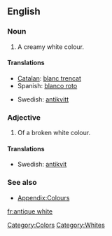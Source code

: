 ==English==

===Noun===
{{en-noun|-}}

# {{color}} A creamy white colour.
#: {{color panel|antique white|FAEBD7}}

====Translations====
{{trans-top|colour}}
* [[Catalan]]: [[blanc trencat]]
* Spanish: [[blanco roto]]
{{trans-mid}}
* Swedish: [[antikvitt]]
{{trans-bottom}}

===Adjective===
{{en-adj|-}}

# {{color}} Of a broken white colour.

====Translations====
{{trans-top|colour}}
* Swedish: [[antikvit]]
{{trans-mid}}
{{trans-bottom}}

===See also===
* [[Appendix:Colours]]

[[Category:Colors]]
[[Category:Whites]]

[[fr:antique white]]